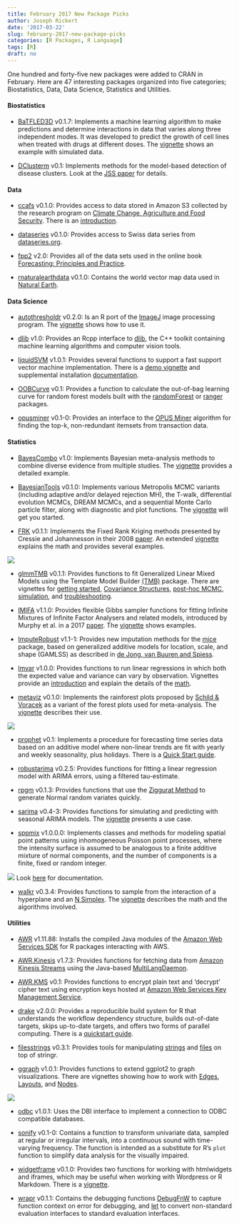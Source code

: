 ```yaml
---
title: February 2017 New Package Picks
author: Joseph Rickert
date: '2017-03-22'
slug: february-2017-new-package-picks
categories: [R Packages, R Language]
tags: [R]
draft: no
---
```


One hundred and forty-five new packages were added to CRAN in February. Here are 47 interesting packages organized into five categories; Biostatistics, Data, Data Science, Statistics and Utilities. 


#### Biostatistics   

*   [BaTFLED3D](https://cran.rstudio.com/web/packages/BaTFLED3D/) v0.1.7: Implements a machine learning algorithm to make predictions and determine interactions in data that varies along three independent modes. It was developed to predict the growth of cell lines when treated with drugs at different doses. The [vignette](https://cran.rstudio.com/web/packages/BaTFLED3D/vignettes/BaTFLED3D_vignette.html) shows an example with simulated data.

*   [DClusterm](https://cran.rstudio.com/web/packages/DClusterm/) v0.1: Implements methods for the model-based detection of disease clusters. Look at the [JSS paper](https://cran.rstudio.com/web/packages/DClusterm/vignettes/jss_paper.pdf) for details.

#### Data    

*   [ccafs](https://cran.rstudio.com/web/packages/ccafs/) v0.1.0: Provides access to data stored in Amazon S3 collected by the research program on [Climate Change, Agriculture and Food Security](https://ccafs.cgiar.org/es/news/data-better-understanding-changing-climate#.WML6tBLyvy0). There is an [introduction](https://cran.rstudio.com/web/packages/ccafs/vignettes/ccafs_vignette.html).

*   [dataseries](https://cran.rstudio.com/web/packages/dataseries/) v0.1.0: Provides access to Swiss data series from [dataseries.org](http://www.dataseries.org/).

*   [fpp2](https://cran.rstudio.com/web/packages/fpp2/) v2.0: Provides all of the data sets used in the online book [Forecasting: Principles and Practice](https://www.otexts.org/fpp2/).

*   [rnaturalearthdata](https://cran.rstudio.com/web/packages/rnaturalearthdata/) v0.1.0: Contains the world vector map data used in [Natural Earth](http://www.naturalearthdata.com/).

#### Data Science   
*   [autothresholdr](https://cran.rstudio.com/web/packages/autothresholdr/) v0.2.0: Is an R port of the [ImageJ](https://imagej.nih.gov/ij//) image processing program. The [vignette](https://cran.rstudio.com/web/packages/autothresholdr/vignettes/autothresholdr.html) shows how to use it.

*   [dlib](https://cran.rstudio.com/web/packages/dlib/) v1.0: Provides an Rcpp interface to [dlib](http://dlib.net/), the C++ toolkit containing machine learning algorithms and computer vision tools.

*   [liquidSVM](https://cran.rstudio.com/web/packages/liquidSVM/) v1.0.1: Provides several functions to support a fast support vector machine implementation. There is a [demo vignette](https://cran.rstudio.com/web/packages/liquidSVM/vignettes/demo.html) and supplemental installation [documentation](https://cran.rstudio.com/web/packages/liquidSVM/vignettes/documentation.html).

*   [OOBCurve](https://cran.rstudio.com/web/packages/OOBCurve/) v0.1: Provides a function to calculate the out-of-bag learning curve for random forest models built with the [randomForest](https://cran.r-project.org/web/packages/randomForest/index.html) or [ranger](https://cran.r-project.org/web/packages/ranger/index.html) packages. 

*   [opusminer](https://cran.rstudio.com/web/packages/opusminer/) v0.1-0: Provides an interface to the [OPUS Miner](http://i.giwebb.com/index.php/research/association-discovery/) algorithm for finding the top-k, non-redundant itemsets from transaction data.

#### Statistics   

*   [BayesCombo](https://cran.rstudio.com/web/packages/BayesCombo/) v1.0: Implements Bayesian meta-analysis methods to combine diverse evidence from multiple studies. The [vignette](https://cran.rstudio.com/web/packages/BayesCombo/vignettes/BayesCombo_vignette.html) provides a detailed example.

*   [BayesianTools](https://cran.rstudio.com/web/packages/BayesianTools/) v0.1.0: Implements various Metropolis MCMC variants (including adaptive and/or delayed rejection MH), the T-walk, differential evolution MCMCs, DREAM MCMCs, and a sequential Monte Carlo particle filter, along with diagnostic and plot functions. The [vignette](https://cran.rstudio.com/web/packages/BayesianTools/vignettes/BayesianTools.html) will get you started.

*   [FRK](https://cran.rstudio.com/web/packages/FRK/) v0.1.1: Implements the Fixed Rank Kriging methods presented by Cressie and Johannesson in their 2008 [paper](doi:10.1111/j.1467-9868.2007.00633.x). An extended [vignette](https://cran.rstudio.com/web/packages/FRK/vignettes/FRK_intro.pdf) explains the math and provides several examples.

![](/post/2017-03-22-february-2017-new-package-picks_files/FRK.png)


*   [glmmTMB](https://cran.rstudio.com/web/packages/glmmTMB/) v0.1.1: Provides functions to fit Generalized Linear Mixed Models using the Template Model Builder [(TMB)](https://cran.rstudio.com/web/packages/TMB/index.html) package. There are vignettes for [getting started](https://cran.rstudio.com/web/packages/glmmTMB/vignettes/troubleshooting.html), [Covariance Structures](https://cran.rstudio.com/web/packages/glmmTMB/vignettes/covstruct.html), [post-hoc MCMC](https://cran.rstudio.com/web/packages/glmmTMB/vignettes/mcmc.html), [simulation](https://cran.rstudio.com/web/packages/glmmTMB/vignettes/sim.html), and [troubleshooting](https://cran.rstudio.com/web/packages/glmmTMB/vignettes/troubleshooting.html).

*   [IMIFA](https://cran.rstudio.com/web/packages/IMIFA/) v1.1.0: Provides flexible Gibbs sampler functions for fitting Infinite Mixtures of Infinite Factor Analysers and related models, introduced by Murphy et al. in a 2017 [paper](https://arxiv.org/pdf/1701.07010.pdf). The [vignette](https://cran.rstudio.com/web/packages/IMIFA/vignettes/IMIFA.html) shows examples.

*   [ImputeRobust](https://cran.rstudio.com/web/packages/ImputeRobust/) v1.1-1: Provides new imputation methods for the [mice](https://cran.r-project.org/web/packages/mice/index.html) package, based on generalized additive models for location, scale, and shape (GAMLSS) as described in [de Jong, van Buuren and Spiess](doi:10.1080/03610918.2014.911894).

*   [lmvar](https://cran.rstudio.com/web/packages/lmvar/) v1.0.0: Provides functions to run linear regressions in which both the expected value and variance can vary by observation. Vignettes provide an [introduction](https://cran.rstudio.com/web/packages/lmvar/vignettes/Intro.html) and explain the details of the [math](https://cran.rstudio.com/web/packages/lmvar/vignettes/Math.pdf).

*   [metaviz](https://cran.rstudio.com/web/packages/metaviz/) v0.1.0: Implements the rainforest plots proposed by [Schild & Voracek](doi:10.1002/jrsm.1125) as a variant of the forest plots used for meta-analysis. The [vignette](https://cran.rstudio.com/web/packages/metaviz/vignettes/metaviz.html) describes their use.

![](/post/2017-03-22-february-2017-new-package-picks_files/metavis.png)

*   [prophet](https://cran.rstudio.com/web/packages/prophet/) v0.1: Implements a procedure for forecasting time series data based on an additive model where non-linear trends are fit with yearly and weekly seasonality, plus holidays. There is a [Quick Start guide](https://cran.rstudio.com/web/packages/prophet/vignettes/quick_start.html).

*   [robustarima](https://cran.rstudio.com/web/packages/robustarima/) v0.2.5: Provides functions for fitting a linear regression model with ARIMA errors, using a filtered tau-estimate.

*   [rpgm](https://cran.rstudio.com/web/packages/rpgm/) v0.1.3: Provides functions that use the [Ziggurat Method](https://www.jstatsoft.org/article/view/v005i08) to generate Normal random variates quickly.

*   [sarima](https://cran.rstudio.com/web/packages/sarima/) v0.4-3: Provides functions for simulating and predicting with seasonal ARIMA models. The [vignette](https://cran.rstudio.com/web/packages/sarima/vignettes/white_noise_tests.pdf) presents a use case. 

*   [sppmix](https://cran.rstudio.com/web/packages/sppmix/) v1.0.0.0: Implements classes and methods for modeling spatial point patterns using inhomogeneous Poisson point processes, where the intensity surface is assumed to be analogous to a finite additive mixture of normal components, and the number of components is a finite, fixed or random integer. 

![](/post/2017-03-22-february-2017-new-package-picks_files/sppmix.png)
Look [here](http://www.stat.missouri.edu/~amicheas/sppmix/sppmix_tutorial_links.html) for documentation.

*   [walkr](https://cran.rstudio.com/web/packages/walkr/) v0.3.4: Provides functions to sample from the interaction of a hyperplane and an [N Simplex](https://en.wikipedia.org/wiki/Simplex). The [vignette](https://cran.rstudio.com/web/packages/walkr/vignettes/walkr.pdf) describes the math and the algorithms involved.

#### Utilities   
*   [AWR](https://cran.rstudio.com/web/packages/AWR/) v1.11.88: Installs the compiled Java modules of the [Amazon Web Services SDK](https://aws.amazon.com/sdk-for-java) for R packages interacting with AWS.

*   [AWR.Kinesis](https://cran.rstudio.com/web/packages/AWR.Kinesis/) v1.7.3: Provides functions for fetching data from [Amazon Kinesis Streams](https://aws.amazon.com/kinesis) using the Java-based [MultiLangDaemon](https://github.com/awslabs/amazon-kinesis-client/blob/master/src/main/java/com/amazonaws/services/kinesis/multilang/MultiLangDaemonConfig.java). 

*   [AWR.KMS](https://cran.rstudio.com/web/packages/AWR.KMS/) v0.1: Provides functions to encrypt plain text and 'decrypt' cipher text using encryption keys hosted at [Amazon Web Services Key Management Service](https://aws.amazon.com/kms).

*   [drake](https://cran.rstudio.com/web/packages/drake/) v2.0.0: Provides a reproducible build system for R that understands the workflow dependency structure, builds out-of-date targets, skips up-to-date targets, and offers two forms of parallel computing. There is a [quickstart guide](https://cran.rstudio.com/web/packages/drake/vignettes/quickstart.html).

*   [filesstrings](https://cran.rstudio.com/web/packages/filesstrings/) v0.3.1: Provides tools for manipulating [strings](https://cran.rstudio.com/web/packages/filesstrings/vignettes/strings.html) and [files](https://cran.rstudio.com/web/packages/filesstrings/vignettes/files.html) on top of stringr.

*   [ggraph](https://cran.rstudio.com/web/packages/ggraph/) v1.0.1: Provides functions to extend ggplot2 to graph visualizations. There are vignettes showing how to work with [Edges](https://cran.rstudio.com/web/packages/ggraph/vignettes/Edges.html), [Layouts](https://cran.rstudio.com/web/packages/ggraph/vignettes/Layouts.html), and [Nodes](https://cran.rstudio.com/web/packages/ggraph/vignettes/Nodes.html).

![](/post/2017-03-22-february-2017-new-package-picks_files/ggraph.png)

*   [odbc](https://cran.rstudio.com/web/packages/odbc/) v1.0.1: Uses the DBI interface to implement a connection to ODBC compatible databases.

*   [sonify](https://cran.rstudio.com/web/packages/sonify/) v0.1-0: Contains a function to transform univariate data, sampled at regular or irregular intervals, into a continuous sound with time-varying frequency. The function is intended as a substitute for R's `plot` function to simplify data analysis for the visually impaired.

*   [widgetframe](https://cran.rstudio.com/web/packages/widgetframe/) v0.1.0: Provides two functions for working with htmlwidgets and iframes, which may be useful when working with Wordpress or R Markdown. There is a [vignette](https://cran.rstudio.com/web/packages/widgetframe/vignettes/Using_widgetframe.html).

*   [wrapr](https://cran.rstudio.com/web/packages/wrapr/) v0.1.1: Contains the debugging functions [DebugFnW](https://cran.rstudio.com/web/packages/wrapr/vignettes/DebugFnW.html) to capture function context on error for debugging, and [let](https://cran.rstudio.com/web/packages/wrapr/vignettes/let.html) to convert non-standard evaluation interfaces to standard evaluation interfaces.

